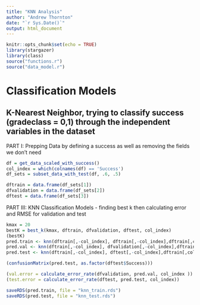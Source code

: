 ```yaml
---
title: "KNN Analysis"
author: "Andrew Thornton"
date: "`r Sys.Date()`"
output: html_document
---
```


```r
knitr::opts_chunk$set(echo = TRUE)
library(stargazer)
library(class)
source("functions.r")
source("data_model.r")
```

# Classification Models

## K-Nearest Neighbor, trying to classify success (gradeclass = 0,1) through the independent variables in the dataset
PART I: Prepping Data by defining a success as well as removing the fields we don't need
``` r
df = get_data_scaled_with_success()
col_index = which(colnames(df) == 'Success')
df_sets = subset_data_with_test(df, .6, .5)

dftrain = data.frame(df_sets[1])
dfvalidation = data.frame(df_sets[2])
dftest = data.frame(df_sets[3])
```

PART III: KNN Classification Models - finding best k then calculating error and RMSE for validation and test
``` r
kmax = 20
bestK = best_k(kmax, dftrain, dfvalidation, dftest, col_index)
(bestK)
pred.train <- knn(dftrain[,-col_index], dftrain[,-col_index],dftrain[,col_index], k=bestK)
pred.val <- knn(dftrain[,-col_index], dfvalidation[,-col_index],dftrain[,col_index], k=bestK)
pred.test <- knn(dftrain[,-col_index], dftest[,-col_index],dftrain[,col_index], k=bestK)

(confusionMatrix(pred.test, as.factor(dftest$Success)))

(val.error = calculate_error_rate(dfvalidation, pred.val, col_index ))
(test.error = calculate_error_rate(dftest, pred.test, col_index))

saveRDS(pred.train, file = "knn_train.rds")
saveRDS(pred.test, file = "knn_test.rds")
```